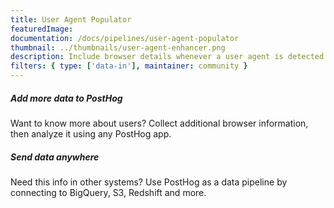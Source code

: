 ```yaml
---
title: User Agent Populator
featuredImage:
documentation: /docs/pipelines/user-agent-populator
thumbnail: ../thumbnails/user-agent-enhancer.png
description: Include browser details whenever a user agent is detected.
filters: { type: ['data-in'], maintainer: community }
---
```


<Section
    divider={false}
    title="Enhance event data in PostHog by including browser details whenever the $useragent property is detected."
    size="full"
    cols={2}
>
    <div>
        <h5>Add more data to PostHog</h5>
        <p>Want to know more about users? Collect additional browser information, then analyze it using any PostHog app.</p>
    </div>
    <div>
        <h5>Send data anywhere</h5>
        <p>Need this info in other systems? Use PostHog as a data pipeline by connecting to BigQuery, S3, Redshift and more.</p>
    </div>

</Section>

<TutorialsSlider topic="user-agent" />

<Documentation />

